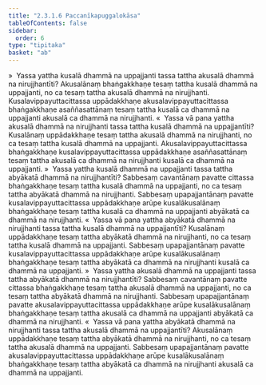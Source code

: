 ```yaml
---
title: "2.3.1.6 Paccanīkapuggalokāsa"
tableOfContents: false
sidebar:
  order: 6
type: "tipitaka"
basket: "ab"
---
```



<DynamicBreadcrumb />

<Division number="173">

<Paragraph number="732">
»  Yassa yattha kusalā dhammā na uppajjanti tassa tattha akusalā dhammā na nirujjhantīti?
</Paragraph>

<Paragraph number="733">
Akusalānaṃ bhaṅgakkhaṇe tesaṃ tattha kusalā dhammā na uppajjanti, no ca tesaṃ tattha akusalā dhammā na nirujjhanti. Kusalavippayuttacittassa uppādakkhaṇe akusalavippayuttacittassa bhaṅgakkhaṇe asaññasattānaṃ tesaṃ tattha kusalā ca dhammā na uppajjanti akusalā ca dhammā na nirujjhanti.
</Paragraph>

<Paragraph number="734">
«  Yassa vā pana yattha akusalā dhammā na nirujjhanti tassa tattha kusalā dhammā na uppajjantīti?
</Paragraph>

<Paragraph number="735">
Kusalānaṃ uppādakkhaṇe tesaṃ tattha akusalā dhammā na nirujjhanti, no ca tesaṃ tattha kusalā dhammā na uppajjanti. Akusalavippayuttacittassa bhaṅgakkhaṇe kusalavippayuttacittassa uppādakkhaṇe asaññasattānaṃ tesaṃ tattha akusalā ca dhammā na nirujjhanti kusalā ca dhammā na uppajjanti.
</Paragraph>

<Paragraph number="736">
»  Yassa yattha kusalā dhammā na uppajjanti tassa tattha abyākatā dhammā na nirujjhantīti?
</Paragraph>

<Paragraph number="737">
Sabbesaṃ cavantānaṃ pavatte cittassa bhaṅgakkhaṇe tesaṃ tattha kusalā dhammā na uppajjanti, no ca tesaṃ tattha abyākatā dhammā na nirujjhanti. Sabbesaṃ upapajjantānaṃ pavatte kusalavippayuttacittassa uppādakkhaṇe arūpe kusalākusalānaṃ bhaṅgakkhaṇe tesaṃ tattha kusalā ca dhammā na uppajjanti abyākatā ca dhammā na nirujjhanti.
</Paragraph>

<Paragraph number="738">
«  Yassa vā pana yattha abyākatā dhammā na nirujjhanti tassa tattha kusalā dhammā na uppajjantīti?
</Paragraph>

<Paragraph number="739">
Kusalānaṃ uppādakkhaṇe tesaṃ tattha abyākatā dhammā na nirujjhanti, no ca tesaṃ tattha kusalā dhammā na uppajjanti. Sabbesaṃ upapajjantānaṃ pavatte kusalavippayuttacittassa uppādakkhaṇe arūpe kusalākusalānaṃ bhaṅgakkhaṇe tesaṃ tattha abyākatā ca dhammā na nirujjhanti kusalā ca dhammā na uppajjanti.
</Paragraph>

</Division>
<Division number="174">

<Paragraph number="740">
»  Yassa yattha akusalā dhammā na uppajjanti tassa tattha abyākatā dhammā na nirujjhantīti?
</Paragraph>

<Paragraph number="741">
Sabbesaṃ cavantānaṃ pavatte cittassa bhaṅgakkhaṇe tesaṃ tattha akusalā dhammā na uppajjanti, no ca tesaṃ tattha abyākatā dhammā na nirujjhanti. Sabbesaṃ upapajjantānaṃ pavatte akusalavippayuttacittassa uppādakkhaṇe arūpe kusalākusalānaṃ bhaṅgakkhaṇe tesaṃ tattha akusalā ca dhammā na uppajjanti abyākatā ca dhammā na nirujjhanti.
</Paragraph>

<Paragraph number="742">
«  Yassa vā pana yattha abyākatā dhammā na nirujjhanti tassa tattha akusalā dhammā na uppajjantīti?
</Paragraph>

<Paragraph number="743">
Akusalānaṃ uppādakkhaṇe tesaṃ tattha abyākatā dhammā na nirujjhanti, no ca tesaṃ tattha akusalā dhammā na uppajjanti. Sabbesaṃ upapajjantānaṃ pavatte akusalavippayuttacittassa uppādakkhaṇe arūpe kusalākusalānaṃ bhaṅgakkhaṇe tesaṃ tattha abyākatā ca dhammā na nirujjhanti akusalā ca dhammā na uppajjanti.
</Paragraph>
</Division>